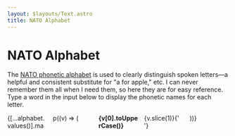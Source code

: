 ```yaml
---
layout: $layouts/Text.astro
title: NATO Alphabet
---
```



# NATO Alphabet

The [NATO phonetic alphabet][wp] is used to clearly distinguish spoken
letters—a helpful and consistent substitute for "a for apple," etc. I can
never remember them all when I need them, so here they are for easy reference.
Type a word in the input below to display the phonetic names for each letter.

[wp]: https://en.wikipedia.org/wiki/NATO_phonetic_alphabet

<Nato alphabet={alphabet} client:idle />

<aside style="column-width: 10ch;">
  {[...alphabet.values()].map((v) => (
    <div>
      <b>{v[0].toUpperCase()}</b>
      {v.slice(1)}{' '}
    </div>
  ))}
</aside>
